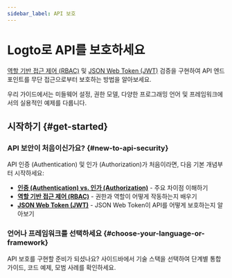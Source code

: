 ```yaml
---
sidebar_label: API 보호
---
```


# Logto로 API를 보호하세요

[역할 기반 접근 제어 (RBAC)](/authorization/role-based-access-control) 및 [JSON Web Token (JWT)](https://auth.wiki/jwt) 검증을 구현하여 API 엔드포인트를 무단 접근으로부터 보호하는 방법을 알아보세요.

우리 가이드에서는 미들웨어 설정, 권한 모델, 다양한 프로그래밍 언어 및 프레임워크에서의 실용적인 예제를 다룹니다.

## 시작하기 \{#get-started}

### API 보안이 처음이신가요? \{#new-to-api-security}

API 인증 (Authentication) 및 인가 (Authorization)가 처음이라면, 다음 기본 개념부터 시작하세요:

- **[인증 (Authentication) vs. 인가 (Authorization)](/concepts/authn-vs-authz)** - 주요 차이점 이해하기
- **[역할 기반 접근 제어 (RBAC)](/authorization/role-based-access-control)** - 권한과 역할이 어떻게 작동하는지 배우기
- **[JSON Web Token (JWT)](https://auth.wiki/jwt)** - JSON Web Token이 API를 어떻게 보호하는지 알아보기

### 언어나 프레임워크를 선택하세요 \{#choose-your-language-or-framework}

API 보호를 구현할 준비가 되셨나요? 사이드바에서 기술 스택을 선택하여 단계별 통합 가이드, 코드 예제, 모범 사례를 확인하세요.
